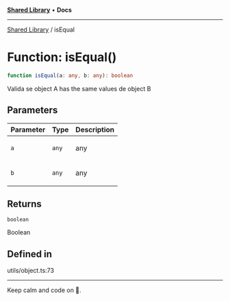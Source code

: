 
<Meta title="Libs/Shared/functions/isEqual" />



[**Shared Library**](/?path=/docs/libs-shared-overview--page) • **Docs**

***

[Shared Library](/?path=/docs/libs-shared-overview--page) / isEqual

# Function: isEqual()

```ts
function isEqual(a: any, b: any): boolean
```

Valida se object A has the same values de object B

## Parameters

<table>
<thead>
<tr>
<th>Parameter</th>
<th>Type</th>
<th>Description</th>
</tr>
</thead>
<tbody>
<tr>
<td>

`a`

</td>
<td>

`any`

</td>
<td>

any

</td>
</tr>
<tr>
<td>

`b`

</td>
<td>

`any`

</td>
<td>

any

</td>
</tr>
</tbody>
</table>

## Returns

`boolean`

Boolean

## Defined in

utils/object.ts:73


***

Keep calm and code on 🤘.